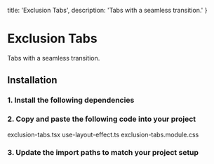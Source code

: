   title: 'Exclusion Tabs',
  description: 'Tabs with a seamless transition.'
}

# Exclusion Tabs

<Description>
Tabs with a seamless transition.
</Description>

<DemoContainer isRounded>
  <ExclusionTabsDemo />
</DemoContainer>

## Installation

### 1. Install the following dependencies

<CodeBlockCommand dependencies='motion' />

### 2. Copy and paste the following code into your project

<CollapsibleTabs defaultSelectedKey='exclusion-tabs'>
  <TabsList>
    <Tab id='exclusion-tabs'>exclusion-tabs.tsx</Tab>
    <Tab id='use-layout-effect'>use-layout-effect.ts</Tab>
    <Tab id='css'>exclusion-tabs.module.css</Tab>
  </TabsList>

  <TabPanel id='exclusion-tabs'>
    <CodeBlockCollapsible>
      <FileSource path='/components/libary/exclusion-tabs.tsx' />
    </CodeBlockCollapsible>
  </TabPanel>

  <TabPanel id='use-layout-effect'>
    <CodeBlockCollapsible>
      <FileSource path='/lib/hooks/use-layout-effect.ts' />
    </CodeBlockCollapsible>
  </TabPanel>

  <TabPanel id='css'>
    <CodeBlockCollapsible>
      <FileSource path='/components/libary/exclusion-tabs.module.css' />
    </CodeBlockCollapsible>
  </TabPanel>
</CollapsibleTabs>

### 3. Update the import paths to match your project setup
